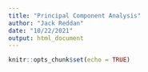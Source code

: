```yaml
---
title: "Principal Component Analysis"
author: "Jack Reddan"
date: "10/22/2021"
output: html_document
---
```


```r
knitr::opts_chunk$set(echo = TRUE)
```

